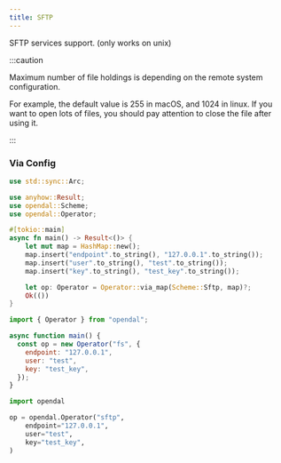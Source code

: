 ```yaml
---
title: SFTP
---
```


SFTP services support. (only works on unix)

:::caution

Maximum number of file holdings is depending on the remote system configuration.

For example, the default value is 255 in macOS, and 1024 in linux. If you want to open
lots of files, you should pay attention to close the file after using it.

:::


<Docs components={props.components} />

### Via Config


<Tabs>
  <TabItem value="rust" label="Rust" default>

```rust
use std::sync::Arc;

use anyhow::Result;
use opendal::Scheme;
use opendal::Operator;

#[tokio::main]
async fn main() -> Result<()> {
    let mut map = HashMap::new();
    map.insert("endpoint".to_string(), "127.0.0.1".to_string());
    map.insert("user".to_string(), "test".to_string());
    map.insert("key".to_string(), "test_key".to_string());

    let op: Operator = Operator::via_map(Scheme::Sftp, map)?;
    Ok(())
}
```

  </TabItem>
  <TabItem value="node.js" label="Node.js">

```javascript
import { Operator } from "opendal";

async function main() {
  const op = new Operator("fs", {
    endpoint: "127.0.0.1",
    user: "test",
    key: "test_key",
  });
}
```

  </TabItem>
  <TabItem value="python" label="Python">

```python
import opendal

op = opendal.Operator("sftp",
    endpoint="127.0.0.1",
    user="test",
    key="test_key",
)
```

  </TabItem>
</Tabs>


